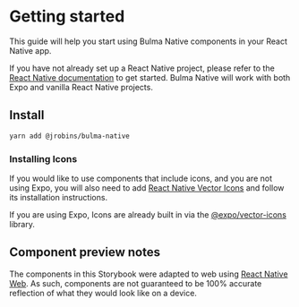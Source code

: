 <Meta title="Overview/Getting started" />

# Getting started

This guide will help you start using Bulma Native components in your React Native app.

If you have not already set up a React Native project, please refer to
the [React Native documentation](https://reactnative.dev/docs/environment-setup) to
get started. Bulma Native will work with both Expo and vanilla React Native projects.

## Install

```bash
yarn add @jrobins/bulma-native
```

### Installing Icons

If you would like to use components that include icons, and you are not using Expo, you will also need
to add [React Native Vector Icons](https://github.com/oblador/react-native-vector-icons) and follow its 
installation instructions.

If you are using Expo, Icons are already built in via the [@expo/vector-icons](https://docs.expo.io/guides/icons/) 
library.

## Component preview notes

The components in this Storybook were adapted to web using [React Native Web](https://github.com/necolas/react-native-web). 
As such, components are not guaranteed to be 100% accurate reflection of what they would look like on a device.
